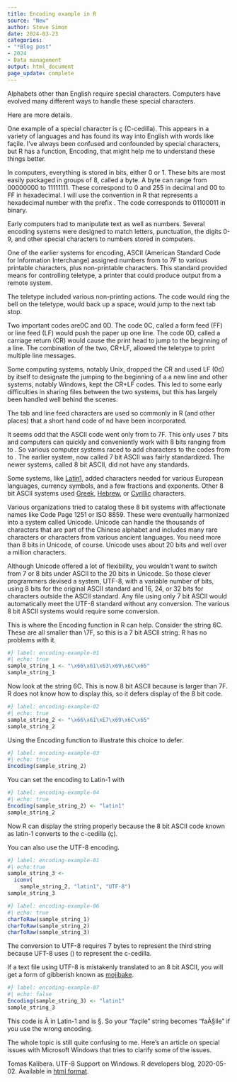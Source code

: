 ```yaml
---
title: Encoding example in R
source: "New"
author: Steve Simon
date: 2024-03-23
categories:
- "*Blog post"
- 2024
- Data management
output: html_document
page_update: complete
---
```


Alphabets other than English require special characters. Computers have evolved many different ways to handle these special characters. 

<!---more--->

Here are more details.

One example of a special character is ç (C-cedilla). This appears in a variety of languages and has found its way into English with words like façile. I've always been confused and confounded by special characters, but R has a function, Encoding, that might help me to understand these things better.

In computers, everything is stored in bits, either 0 or 1. These bits are most easily packaged in groups of 8, called a byte. A byte can range from 00000000 to 11111111. These correspond to 0 and 255 in decimal and 00 to FF in hexadecimal. I will use the convention in R that represents a hexadecimal number with the prefix \x. The code \x63 corresponds to 01100011 in binary.

Early computers had to manipulate text as well as numbers. Several encoding systems were designed to match letters, punctuation, the digits 0-9, and other special characters to numbers stored in computers. 

One of the earlier systems for encoding, ASCII (American Standard Code for Information Interchange) assigned numbers from \x00 to \x7F to various printable characters, plus non-printable characters. This standard provided means for controlling teletype, a printer that could produce output from a remote system. 

The teletype included various non-printing actions. The code \x07 would ring the bell on the teletype, \x08 would back up a space, \x09 would jump to the next tab stop. 

Two important codes are\x0C and \x0D. The code \x0C, called a form feed (FF) or line feed (LF) would push the paper up one line. The code \x0D, called a carriage return (CR) would cause the print head to jump to the beginning of a line. The combination of the two, CR+LF, allowed the teletype to print multiple line messages. 

Some computing systems, notably Unix, dropped the CR and used LF (\x0d) by itself to designate the jumping to the beginning of a a new line and other systems, notably Windows, kept the CR+LF codes. This led to some early difficulties in sharing files between the two systems, but this has largely been handled well behind the scenes.

The tab and line feed characters are used so commonly in R (and other places) that a short hand code of \t and \n have been incorporated.

It seems odd that the ASCII code went only from \x00 to \x7F. This only uses 7 bits and computers can quickly and conveniently work with 8 bits ranging from \x00 to \xFF. So various computer systems raced to add characters to the codes from \x80 to \xFF. The earlier system, now called 7 bit ASCII was fairly standardized. The newer systems, called 8 bit ASCII, did not have any standards.

Some systems, like [Latin1][lat1], added characters needed for various European languages, currency symbols, and a few fractions and exponents. Other 8 bit ASCII systems used [Greek][gre1], [Hebrew][heb1], or [Cyrillic][cyr1] characters.

Various organizations tried to catalog these 8 bit systems with affectionate names like Code Page 1251 or ISO 8859. These were eventually harmonized into a system called Unicode. Unicode can handle the thousands of characters that are part of the Chinese alphabet and includes many rare characters or characters from various ancient languages. You need more than 8 bits in Unicode, of course. Unicode uses about 20 bits and well over a million characters.

Although Unicode offered a lot of flexibility, you wouldn't want to switch from 7 or 8 bits under ASCII to the 20 bits in Unicode. So those clever programmers devised a system, UTF-8, with a variable number of bits, using 8 bits for the original ASCII standard and 16, 24, or 32 bits for characters outside the ASCII standard. Any file using only 7 bit ASCII would automatically meet the UTF-8 standard without any conversion. The various 8 bit ASCII systems would require some conversion.

This is where the Encoding function in R can help. Consider the string \x66\x61\x63\x69\x6C\x65. These are all smaller than \7F, so this is a 7 bit ASCII string. R has no problems with it.

```r
#} label: encoding-example-01
#| echo: true
sample_string_1 <- "\x66\x61\x63\x69\x6C\x65"
sample_string_1
```

Now look at the string \x66\x61\xE7\x69\x6C\x65. This is now 8 bit ASCII because \xE7 is larger than \x7F. R does not know how to display this, so it defers display of the 8 bit code.

```r
#} label: encoding-example-02
#| echo: true
sample_string_2 <- "\x66\x61\xE7\x69\x6C\x65"
sample_string_2
```

Using the Encoding function to illustrate this choice to defer.

```r
#} label: encoding-example-03
#| echo: true
Encoding(sample_string_2)
```

You can set the encoding to Latin-1 with

```r
#} label: encoding-example-04
#| echo: true
Encoding(sample_string_2) <- "latin1"
sample_string_2
```

Now R can display the string properly because the 8 bit ASCII code known as latin-1 converts \xE7 to the c-cedilla (ç).

You can also use the UTF-8 encoding.

```r
#} label: encoding-example-01
#| echo:true
sample_string_3 <- 
  iconv(
    sample_string_2, "latin1", "UTF-8")
sample_string_3
```

```r
#} label: encoding-example-06
#| echo: true
charToRaw(sample_string_1)
charToRaw(sample_string_2)
charToRaw(sample_string_3)
```

The conversion to UTF-8 requires 7 bytes to represent the third string because UFT-8 uses (\xC3\xA7) to represent the c-cedilla.

If a text file using UTF-8 is mistakenly translated to an 8 bit ASCII, you will get a form of gibberish known as [mojibake][moj1].

```r
#} label: encoding-example-07
#| echo: false
Encoding(sample_string_3) <- "latin1"
sample_string_3
```

This code \xC3 is Ã in Latin-1 and \xA7 is §. So your "façile" string becomes "faÃ§ile" if you use the wrong encoding.

The whole topic is still quite confusing to me. Here's an article on special issues with Microsoft Windows that tries to clarify some of the issues.

Tomas Kalibera. UTF-8 Support on Windows. R developers blog, 2020-05-02. Available in [html format][kal1].

[cyr1]: https://en.wikipedia.org/wiki/Windows-1251
[enc1]: https://stat.ethz.ch/R-manual/R-devel/library/base/html/Encoding.html
[gre1]: https://en.wikipedia.org/wiki/ISO/IEC_8859-7
[heb1]: https://en.wikipedia.org/wiki/Code_page_1255
[kal1]: https://blog.r-project.org/2020/05/02/utf-8-support-on-windows
[lat1]: https://en.wikipedia.org/wiki/ISO/IEC_8859-1
[moj1]: https://en.wikipedia.org/wiki/Mojibake
